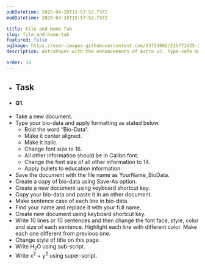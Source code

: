 ```yaml
---
pubDatetime: 2025-04-28T15:57:52.737Z
modDatetime: 2025-04-28T15:57:52.737Z

title: File and Home Tab
slug: file-and-home-tab
featured: false
ogImage: https://user-images.githubusercontent.com/53733092/215771435-25408246-2309-4f8b-a781-1f3d93bdf0ec.png
description: AstroPaper with the enhancements of Astro v2. Type-safe markdown contents, bug fixes and better dev experience etc.

order: 10
---
```


- ## Task

- #### Q1.

<ul class="list-[circle]">
    <li>Take a new document.</li>
    <li>
        Type your bio-data and apply formatting as stated below.
        <ul class="list-[circle]">
            <li>Bold the word “Bio-Data“.</li>
            <li>Make it center aligned.</li>
            <li>Make it italic.</li>
            <li>Change font size to 16.</li>
            <li>All other information should be in Calibri font.</li>
            <li>Change the font size of all other information to 14.</li>
            <li>Apply bullets to education information.</li>
        </ul>
    </li>
    <li>Save the document with the file name as YourName_BioData.</li>
    <li>Create a copy of bio-data using Save-As option.</li>
    <li>Create a new document using keyboard shortcut key.</li>
    <li>Copy your bio-data and paste it in an other document.</li>
    <li>Make sentence case of each line in bio-data.</li>
    <li>Find your name and replace it with your full name.</li>
    <li>Create new document using keyboard shortcut key.</li>
    <li>Write 10 lines or 10 sentences and then change the font face, style, color and size of each sentence. Highlight each 
    line with different color. Make each one different from previous one.</li>
    <li>Change style of title on this page.</li>
    <li>Write H<sub>2</sub>O using sub-script.</li>
    <li>Write x<sup>2</sup> + y<sup>2</sup> using super-script.</li>
</ul>